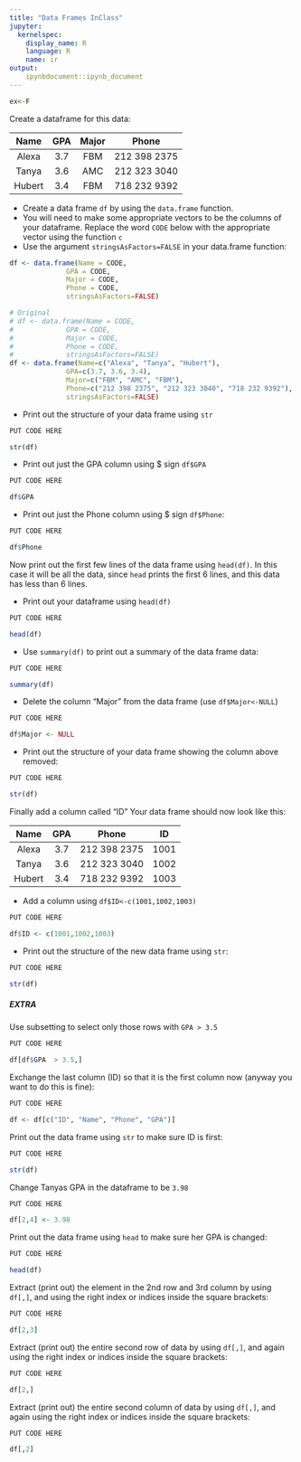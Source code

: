 ```yaml
---
title: "Data Frames InClass"
jupyter:
  kernelspec:
    display_name: R
    language: R
    name: ir
output:
    ipynbdocument::ipynb_document
---
```

```r
ex<-F
```

Create a dataframe for this data:

|  Name  |  GPA | Major |  Phone    |
|:------:|:----:|:---:|:------------:|
| Alexa |  3.7 | FBM | 212 398 2375 |
| Tanya |  3.6 | AMC | 212 323 3040 |
| Hubert |  3.4 | FBM | 718 232 9392 |

- Create a data frame `df` by using the `data.frame` function. 
- You will need to make some appropriate vectors to be the columns of your dataframe. Replace the word `CODE` below with the appropriate vector using the function `c` 
- Use the argument `stringsAsFactors=FALSE` in your data.frame function:

```r
df <- data.frame(Name = CODE,
			  GPA = CODE,
			  Major = CODE,
			  Phone = CODE,
			  stringsAsFactors=FALSE)
```
```r
# Original
# df <- data.frame(Name = CODE,
# 			  GPA = CODE,
# 			  Major = CODE,
# 			  Phone = CODE,
# 			  stringsAsFactors=FALSE)
df <- data.frame(Name=c("Alexa", "Tanya", "Hubert"),
			  GPA=c(3.7, 3.6, 3.4),
			  Major=c("FBM", "AMC", "FBM"),
			  Phone=c("212 398 2375", "212 323 3040", "718 232 9392"),
			  stringsAsFactors=FALSE)
```

- Print out the structure of your data frame using `str`

```r
PUT CODE HERE
```
```r
str(df)
```

- Print out just the GPA column using $ sign `df$GPA`  

```r
PUT CODE HERE
```
```r
df$GPA
```


- Print out just the Phone column using $ sign `df$Phone`:  

```r
PUT CODE HERE
```
```r
df$Phone
```
Now print out the first few lines of the data frame using `head(df)`. In this case it will be all the data, since `head` prints the first 6 lines, and this data has less than 6 lines.

- Print out your dataframe using `head(df)`

```r
PUT CODE HERE
```
```r
head(df)
```

- Use `summary(df)` to print out a summary of the data frame data:

```r
PUT CODE HERE
```
```r
summary(df)
```

- Delete the column "Major" from the data frame (use `df$Major<-NULL`)

```r
PUT CODE HERE
```
```r
df$Major <- NULL
```

- Print out the structure of your data frame showing the column above removed: 

```r
PUT CODE HERE
```
```r
str(df)
```

Finally add a column called "ID" 
Your data frame should now look like this:  

|  Name  |  GPA |  Phone       | ID  |
|:------:|:----:|:------------:|:---:|
| Alexa |  3.7 | 212 398 2375 | 1001 |
| Tanya |  3.6 | 212 323 3040 | 1002 |
| Hubert |  3.4 | 718 232 9392 | 1003 |


- Add a column using `df$ID<-c(1001,1002,1003)`

```r
PUT CODE HERE
```
```r
df$ID <- c(1001,1002,1003)
```

- Print out the structure of the new data frame using `str`:

```r
PUT CODE HERE
```
```r
str(df)
```

##### EXTRA

Use subsetting to select only those rows with `GPA > 3.5`

```r
PUT CODE HERE
```
```r
df[df$GPA  > 3.5,]
```

Exchange the last column (ID) so that it is the first column now (anyway you want to do this is fine):

```r
PUT CODE HERE
```
```r
df <- df[c("ID", "Name", "Phone", "GPA")]
```

Print out the data frame using `str` to make sure ID is first:

```r
PUT CODE HERE
```
```r
str(df)
```

Change Tanyas GPA in the dataframe to be `3.98`

```r
PUT CODE HERE
```
```r
df[2,4] <- 3.98
```

Print out the data frame using `head` to make sure her GPA is changed:

```r
PUT CODE HERE
```
```r
head(df)
```

Extract (print out) the element in the 2nd row and 3rd column by using `df[,]`, and using the right index or indices inside the square brackets: 

```r
PUT CODE HERE
```
```r
df[2,3]
```

Extract (print out) the entire second row of data by using `df[,]`, and again using the right index or indices inside the square brackets: 

```r
PUT CODE HERE
```
```r
df[2,]
```

Extract (print out) the entire second column of data by using `df[,]`, and again using the right index or indices inside the square brackets: 

```r
PUT CODE HERE
```
```r
df[,2]
```

